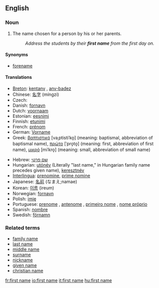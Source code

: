 ==English==

===Noun===
{{en-noun|sg=[[first]] [[name]]}}

# The name chosen for a person by his or her parents.
#:''Address the students by their '''first name''' from the first day on.''

====Synonyms====
*[[forename]]

====Translations====
{{top}}
*[[Breton]]: [[kentanv]] {{m}}, [[anv-badez]] {{m}}
*Chinese: [[名字]] (míngzi)
*Czech: {{t-|cs|křestní jméno|n}}
*Danish: [[fornavn]] {{n}}
*Dutch: [[voornaam]] {{m}}
*Estonian: [[eesnimi]]
*Finnish: [[etunimi]]
*French: [[prénom]] {{m}}
*German: [[Vorname]] {{m}}
*Greek: [[βαπτιστικό]] [vaˌptistiˈko̞] {{n}} (meaning: baptismal, abbreviation of baptismal name), [[πρώτο]] [ˈpro̞to̞] {{n}} (meaning: first, abbreviation of first name), [[μικρό]] [miˈkro̞] {{n}} (meaning: small, abbreviation of small name)
{{mid}}
*Hebrew: [[שם פרטי]]
*Hungarian: [[utónév]] (Literally "last name," in Hungarian family name precedes given name), [[keresztnév]]
*[[Interlingua]]: [[prenomine]], [[prime nomine]]
*Japanese: [[名前]] (なまえ;namae)
*Korean: [[이름]] (ireum)
*Norwegian: [[fornavn]] {{n}}
*Polish: [[imię]] {{n}}
*Portuguese: [[prenome]] {{m}}, [[antenome]] {{m}}, [[primeiro nome]] {{m}}, [[nome próprio]] {{m}}
*Spanish: [[nombre]]
*Swedish: [[förnamn]]
{{bottom}}

===Related terms===
*[[family name]]
*[[last name]]
*[[middle name]]
*[[surname]]
*[[nickname]]
*[[given name]]
*[[christian name]]

[[fr:first name]]
[[io:first name]]
[[it:first name]]
[[hu:first name]]